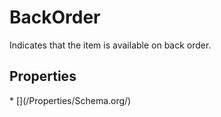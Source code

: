 # BackOrder

Indicates that the item is available on back order.

## Properties

<Grid>
* [](/Properties/Schema.org/)

</Grid>

